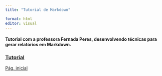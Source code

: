 ```yaml
---
title: "Tutorial de Markdown"

format: html
editor: visual
---
```


#### Tutorial com a professora Fernada Peres, desenvolvendo técnicas para gerar relatórios em Markdown.

### [Tutorial](https://youtube.com/watch?v=obxa5VH4WvY&list=PLOw62cBQ5j9VV0WR533an6wmh9dZFUFKJ&index=1)


[Pág. inicial](index.html)